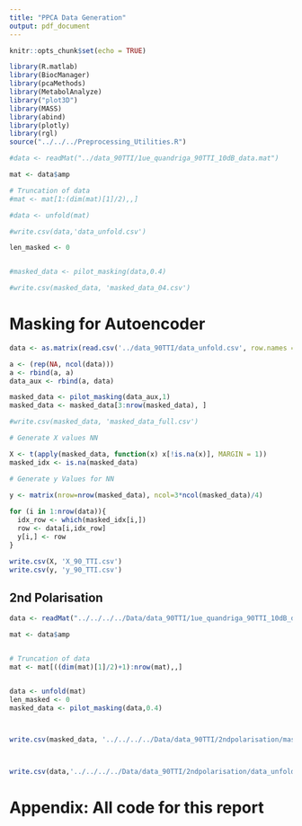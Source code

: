 ```yaml
---
title: "PPCA Data Generation"
output: pdf_document
---
```


```r
knitr::opts_chunk$set(echo = TRUE)
```



```r
library(R.matlab)
library(BiocManager)
library(pcaMethods)
library(MetabolAnalyze)
library("plot3D")
library(MASS)
library(abind)
library(plotly)
library(rgl)
source("../../../Preprocessing_Utilities.R")
```

```r
#data <- readMat("../data_90TTI/1ue_quandriga_90TTI_10dB_data.mat") 

mat <- data$amp

# Truncation of data
#mat <- mat[1:(dim(mat)[1]/2),,]

#data <- unfold(mat) 

#write.csv(data,'data_unfold.csv')
```


```r


len_masked <- 0


#masked_data <- pilot_masking(data,0.4)

#write.csv(masked_data, 'masked_data_04.csv')
```

# Masking for Autoencoder 

```r
data <- as.matrix(read.csv('../data_90TTI/data_unfold.csv', row.names = 1))

a <- (rep(NA, ncol(data)))
a <- rbind(a, a)
data_aux <- rbind(a, data)

masked_data <- pilot_masking(data_aux,1)
masked_data <- masked_data[3:nrow(masked_data), ]

#write.csv(masked_data, 'masked_data_full.csv')

```

```r
# Generate X values NN

X <- t(apply(masked_data, function(x) x[!is.na(x)], MARGIN = 1))
masked_idx <- is.na(masked_data)

# Generate y Values for NN

y <- matrix(nrow=nrow(masked_data), ncol=3*ncol(masked_data)/4)
  
for (i in 1:nrow(data)){
  idx_row <- which(masked_idx[i,])
  row <- data[i,idx_row]
  y[i,] <- row
}

write.csv(X, 'X_90_TTI.csv')
write.csv(y, 'y_90_TTI.csv')

```

## 2nd Polarisation

```r
data <- readMat("../../../../Data/data_90TTI/1ue_quandriga_90TTI_10dB_data.mat") 

mat <- data$amp


# Truncation of data
mat <- mat[((dim(mat)[1]/2)+1):nrow(mat),,]


data <- unfold(mat) 
len_masked <- 0
masked_data <- pilot_masking(data,0.4)



write.csv(masked_data, '../../../../Data/data_90TTI/2ndpolarisation/masked_data_04_2ndpol.csv')



write.csv(data,'../../../../Data/data_90TTI/2ndpolarisation/data_unfold_2ndpol.csv')
```



# Appendix: All code for this report

```r
```


